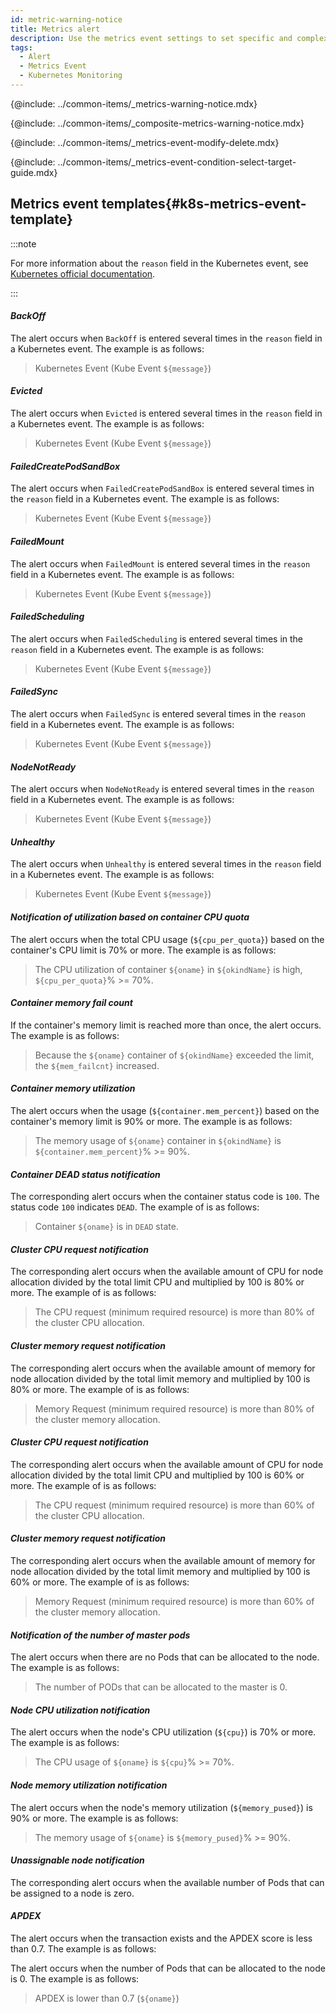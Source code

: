 ```yaml
---
id: metric-warning-notice
title: Metrics alert
description: Use the metrics event settings to set specific and complex events.
tags:
  - Alert
  - Metrics Event
  - Kubernetes Monitoring
---
```


{@include: ../common-items/_metrics-warning-notice.mdx}  

{@include: ../common-items/_composite-metrics-warning-notice.mdx} 

{@include: ../common-items/_metrics-event-modify-delete.mdx}

{@include: ../common-items/_metrics-event-condition-select-target-guide.mdx}

## Metrics event templates{#k8s-metrics-event-template}

:::note 

For more information about the `reason` field in the Kubernetes event, see [Kubernetes official documentation](https://github.com/kubernetes/kubernetes/blob/master/pkg/kubelet/events/event.go#L27). 

:::

#### **_BackOff_**

The alert occurs when `BackOff` is entered several times in the `reason` field in a Kubernetes event. The <Cmdname sid="message" className="uitext" /> example is as follows: 

> Kubernetes Event (Kube Event `${message}`)

#### **_Evicted_**

The alert occurs when `Evicted` is entered several times in the `reason` field in a Kubernetes event. The <Cmdname sid="message" className="uitext" /> example is as follows:

> Kubernetes Event (Kube Event `${message}`)

#### **_FailedCreatePodSandBox_**

The alert occurs when `FailedCreatePodSandBox` is entered several times in the `reason` field in a Kubernetes event. The <Cmdname sid="message" className="uitext" /> example is as follows:

> Kubernetes Event (Kube Event `${message}`)

#### **_FailedMount_**

The alert occurs when `FailedMount` is entered several times in the `reason` field in a Kubernetes event. The <Cmdname sid="message" className="uitext" /> example is as follows:

> Kubernetes Event (Kube Event `${message}`)

#### **_FailedScheduling_**

The alert occurs when `FailedScheduling` is entered several times in the `reason` field in a Kubernetes event. The <Cmdname sid="message" className="uitext" /> example is as follows:

> Kubernetes Event (Kube Event `${message}`)

#### **_FailedSync_**

The alert occurs when `FailedSync` is entered several times in the `reason` field in a Kubernetes event. The <Cmdname sid="message" className="uitext" /> example is as follows:

> Kubernetes Event (Kube Event `${message}`)

#### **_NodeNotReady_**

The alert occurs when `NodeNotReady` is entered several times in the `reason` field in a Kubernetes event. The <Cmdname sid="message" className="uitext" /> example is as follows:

> Kubernetes Event (Kube Event `${message}`)

#### **_Unhealthy_**

The alert occurs when `Unhealthy` is entered several times in the `reason` field in a Kubernetes event. The <Cmdname sid="message" className="uitext" /> example is as follows:

> Kubernetes Event (Kube Event `${message}`)

#### **_Notification of utilization based on container CPU quota_**

The alert occurs when the total CPU usage (`${cpu_per_quota}`) based on the container's CPU limit is 70% or more. The <Cmdname sid="message" className="uitext" /> example is as follows:

> The CPU utilization of container `${oname}` in `${okindName}` is high, `${cpu_per_quota}`% >= 70%.

#### **_Container memory fail count_**

If the container's memory limit is reached more than once, the alert occurs. The <Cmdname sid="message" className="uitext" /> example is as follows:

> Because the `${oname}` container of `${okindName}` exceeded the limit, the `${mem_failcnt}` increased.

#### **_Container memory utilization_**

The alert occurs when the usage (`${container.mem_percent}`) based on the container's memory limit is 90% or more. The <Cmdname sid="message" className="uitext" /> example is as follows:

> The memory usage of `${oname}` container in `${okindName}` is `${container.mem_percent}`% >= 90%.

#### **_Container DEAD status notification_**

The corresponding alert occurs when the container status code is `100`. The status code `100` indicates `DEAD`. The example of <Cmdname sid="message" className="uitext" /> is as follows:

> Container `${oname}` is in `DEAD` state.

#### **_Cluster CPU request notification_**

The corresponding alert occurs when the available amount of CPU for node allocation divided by the total limit CPU and multiplied by 100 is 80% or more. The example of <Cmdname sid="message" className="uitext" /> is as follows:

> The CPU request (minimum required resource) is more than 80% of the cluster CPU allocation.

#### **_Cluster memory request notification_**

The corresponding alert occurs when the available amount of memory for node allocation divided by the total limit memory and multiplied by 100 is 80% or more. The example of <Cmdname sid="message" className="uitext" /> is as follows:

> Memory Request (minimum required resource) is more than 80% of the cluster memory allocation.

#### **_Cluster CPU request notification_**

The corresponding alert occurs when the available amount of CPU for node allocation divided by the total limit CPU and multiplied by 100 is 60% or more. The example of <Cmdname sid="message" className="uitext" /> is as follows:

> The CPU request (minimum required resource) is more than 60% of the cluster CPU allocation.

#### **_Cluster memory request notification_**

The corresponding alert occurs when the available amount of memory for node allocation divided by the total limit memory and multiplied by 100 is 60% or more. The example of <Cmdname sid="message" className="uitext" /> is as follows:

> Memory Request (minimum required resource) is more than 60% of the cluster memory allocation.

#### **_Notification of the number of master pods_**

The alert occurs when there are no Pods that can be allocated to the node. The <Cmdname sid="message" className="uitext" /> example is as follows:

> The number of PODs that can be allocated to the master is 0.

#### **_Node CPU utilization notification_**

The alert occurs when the node's CPU utilization (`${cpu}`) is 70% or more. The <Cmdname sid="message" className="uitext" /> example is as follows:

> The CPU usage of `${oname}` is `${cpu}`% >= 70%.

#### **_Node memory utilization notification_**

The alert occurs when the node's memory utilization (`${memory_pused}`) is 90% or more. The <Cmdname sid="message" className="uitext" /> example is as follows:

> The memory usage of `${oname}` is `${memory_pused}`% >= 90%.

#### **_Unassignable node notification_**

The corresponding alert occurs when the available number of Pods that can be assigned to a node is zero. 

#### **_APDEX_**

The alert occurs when the transaction exists and the APDEX score is less than 0.7. The <Cmdname sid="message" className="uitext" /> example is as follows:

The alert occurs when the number of Pods that can be allocated to the node is 0. The <Cmdname sid="message" className="uitext" /> example is as follows:

> APDEX is lower than 0.7 (`${oname}`)

<!-- 

#### ***HPA CPU 사용률 알림***

현재 실행 중인 Pod의 수가 리소스 내 최대 Pod 수와 같고 CPU 사용률이 70% 이상일 경우 해당 알림이 발생합니다. <Cmdname sid="message" className="uitext" /> 예시는 다음과 같습니다.

> HPA POD 생성 최대치에 도달하였고 CPU 사용률이 >= 70% 상태 입니다.

#### ***HPA 메모리 사용률 알림***

현재 실행 중인 Pod의 수가 리소스의 허용 가능한 최대 Pod 수와 같고 메모리 사용률이 90% 이상일 경우 해당 알림이 발생합니다. 

> HPA POD 생성 최대치에 도달하였고 메모리 사용률이 >= 90% 상태 입니다.

-->
